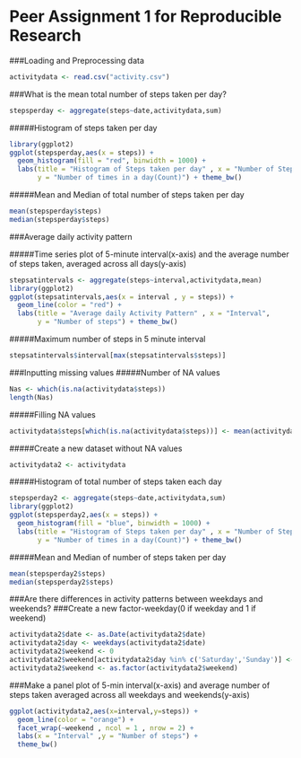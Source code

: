 Peer Assignment 1 for Reproducible Research
===========================================

###Loading and Preprocessing data 
```r
activitydata <- read.csv("activity.csv")
```

###What is the mean total number of steps taken per day?
```r
stepsperday <- aggregate(steps~date,activitydata,sum)
```
#####Histogram of steps taken per day
``` r
library(ggplot2)
ggplot(stepsperday,aes(x = steps)) + 
  geom_histogram(fill = "red", binwidth = 1000) +
  labs(title = "Histogram of Steps taken per day" , x = "Number of Steps per Day",
       y = "Number of times in a day(Count)") + theme_bw()
```

#####Mean and Median of total number of steps taken per day
```r
mean(stepsperday$steps)
median(stepsperday$steps)
```

###Average daily activity pattern

#####Time series plot of 5-minute interval(x-axis) and the average number of steps taken, averaged across all days(y-axis)
```r
stepsatintervals <- aggregate(steps~interval,activitydata,mean)
library(ggplot2)
ggplot(stepsatintervals,aes(x = interval , y = steps)) + 
  geom_line(color = "red") +
  labs(title = "Average daily Activity Pattern" , x = "Interval",
       y = "Number of steps") + theme_bw()
```

#####Maximum number of steps in 5 minute interval
```r
stepsatintervals$interval[max(stepsatintervals$steps)]
```

###Inputting missing values
#####Number of NA values
```r
Nas <- which(is.na(activitydata$steps))
length(Nas)
```
#####Filling NA values
```r
activitydata$steps[which(is.na(activitydata$steps))] <- mean(activitydata$steps,na.rm = T)
```
#####Create a new dataset without NA values
```r
activitydata2 <- activitydata
```
#####Histogram of total number of steps taken each day
```r
stepsperday2 <- aggregate(steps~date,activitydata,sum)
library(ggplot2)
ggplot(stepsperday2,aes(x = steps)) + 
  geom_histogram(fill = "blue", binwidth = 1000) +
  labs(title = "Histogram of Steps taken per day" , x = "Number of Steps per Day",
       y = "Number of times in a day(Count)") + theme_bw()
```

#####Mean and Median of number of steps taken per day
```r
mean(stepsperday2$steps)
median(stepsperday2$steps)
```

###Are there differences in activity patterns between weekdays and weekends?
###Create a new factor-weekday(0 if weekday and 1 if weekend)
```r
activitydata2$date <- as.Date(activitydata2$date)
activitydata2$day <- weekdays(activitydata2$date)
activitydata2$weekend <- 0
activitydata2$weekend[activitydata2$day %in% c('Saturday','Sunday')] <- 1
activitydata2$weekend <- as.factor(activitydata2$weekend)
```
###Make a panel plot of 5-min interval(x-axis) and average number of steps taken averaged across all weekdays and weekends(y-axis)
```r
ggplot(activitydata2,aes(x=interval,y=steps)) +
  geom_line(color = "orange") +
  facet_wrap(~weekend , ncol = 1 , nrow = 2) +
  labs(x = "Interval" ,y = "Number of steps") +
  theme_bw()
```